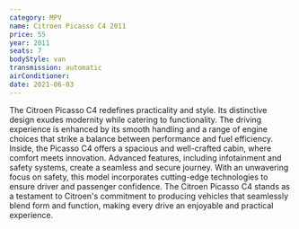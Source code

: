 ```yaml
---
category: MPV
name: Citroen Picasso C4 2011
price: 55
year: 2011
seats: 7
bodyStyle: van
transmission: automatic
airConditioner: 
date: 2021-06-03
---
```

The Citroen Picasso C4 redefines practicality and style. Its distinctive design exudes modernity while catering to functionality. The driving experience is enhanced by its smooth handling and a range of engine choices that strike a balance between performance and fuel efficiency. Inside, the Picasso C4 offers a spacious and well-crafted cabin, where comfort meets innovation. Advanced features, including infotainment and safety systems, create a seamless and secure journey. With an unwavering focus on safety, this model incorporates cutting-edge technologies to ensure driver and passenger confidence. The Citroen Picasso C4 stands as a testament to Citroen's commitment to producing vehicles that seamlessly blend form and function, making every drive an enjoyable and practical experience.
